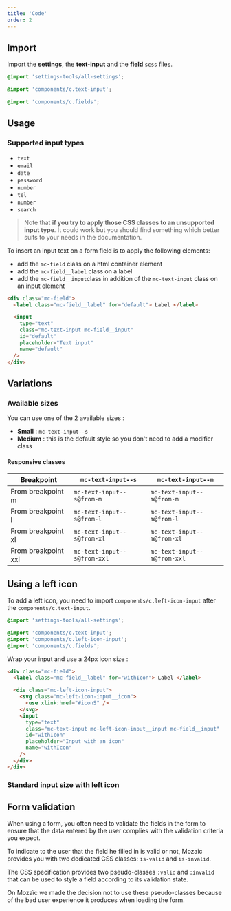 ```yaml
---
title: 'Code'
order: 2
---
```


## Import

Import the **settings**, the **text-input** and the **field** `scss` files.

```scss
@import 'settings-tools/all-settings';

@import 'components/c.text-input';

@import 'components/c.fields';
```

## Usage

### Supported input types

- `text`
- `email`
- `date`
- `password`
- `number`
- `tel`
- `number`
- `search`

> Note that **if you try to apply those CSS classes to an unsupported input type**. It could work but you should find something which better suits to your needs in the documentation.

To insert an input text on a form field is to apply the following elements:

- add the `mc-field` class on a html container element
- add the `mc-field__label` class on a label
- add the `mc-field__input`class in addition of the `mc-text-input` class on an input element

```html
<div class="mc-field">
  <label class="mc-field__label" for="default"> Label </label>

  <input
    type="text"
    class="mc-text-input mc-field__input"
    id="default"
    placeholder="Text input"
    name="default"
  />
</div>
```

<Story id="form-textinput--default" />

## Variations

### Available sizes

You can use one of the 2 available sizes :

- **Small** : `mc-text-input--s`
- **Medium** : this is the default style so you don't need to add a modifier class

<Story id="form-textinput--small" />

#### Responsive classes

| Breakpoint          | `mc-text-input--s`          | `mc-text-input--m`          |
| ------------------- | --------------------------- | --------------------------- |
| From breakpoint m   | `mc-text-input--s@from-m`   | `mc-text-input--m@from-m`   |
| From breakpoint l   | `mc-text-input--s@from-l`   | `mc-text-input--m@from-l`   |
| From breakpoint xl  | `mc-text-input--s@from-xl`  | `mc-text-input--m@from-xl`  |
| From breakpoint xxl | `mc-text-input--s@from-xxl` | `mc-text-input--m@from-xxl` |

## Using a left icon

To add a left icon, you need to import `components/c.left-icon-input` after the `components/c.text-input`.

```scss
@import 'settings-tools/all-settings';

@import 'components/c.text-input';
@import 'components/c.left-icon-input';
@import 'components/c.fields';
```

Wrap your input and use a 24px icon size :

```html
<div class="mc-field">
  <label class="mc-field__label" for="withIcon"> Label </label>

  <div class="mc-left-icon-input">
    <svg class="mc-left-icon-input__icon">
      <use xlink:href="#iconS" />
    </svg>
    <input
      type="text"
      class="mc-text-input mc-left-icon-input__input mc-field__input"
      id="withIcon"
      placeholder="Input with an icon"
      name="withIcon"
    />
  </div>
</div>
```

### Standard input size with left icon

<Story id="form-textinput--with-icon" />

## Form validation

When using a form, you often need to validate the fields in the form to ensure that the data entered by the user complies with the validation criteria you expect.

To indicate to the user that the field he filled in is valid or not, Mozaic provides you with two dedicated CSS classes: `is-valid` and `is-invalid`.

<Highlight type="warning" title="CSS pseudo-classes :valid or :invalid">

The CSS specification provides two pseudo-classes `:valid` and `:invalid` that can be used to style a field according to its validation state.

On Mozaïc we made the decision not to use these pseudo-classes because of the bad user experience it produces when loading the form.

</Highlight>
